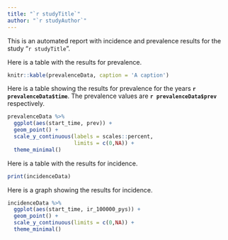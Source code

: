 ---
title: "`r studyTitle`" 
author: "`r studyAuthor`"  
---

This is an automated report with incidence and prevalence results for the study "`r studyTitle`". 

Here is a table with the results for prevalence. 

```{r prevalenceData, echo=FALSE}

knitr::kable(prevalenceData, caption = 'A caption')
```

Here is a table showing the results for prevalence for the years **`r prevalenceData$time`**. The prevalence values are **`r prevalenceData$prev`** respectively. 

```{r echo=FALSE}

prevalenceData %>%
  ggplot(aes(start_time, prev)) +
  geom_point() +
  scale_y_continuous(labels = scales::percent,
                     limits = c(0,NA)) +
  theme_minimal()
```

Here is a table with the results for incidence. 

```{r incidenceData, echo=FALSE}



print(incidenceData)
```

Here is a graph showing the results for incidence. 

```{r echo=FALSE}

incidenceData %>%
  ggplot(aes(start_time, ir_100000_pys)) +
  geom_point() +
  scale_y_continuous(limits = c(0,NA)) +
  theme_minimal()
```
